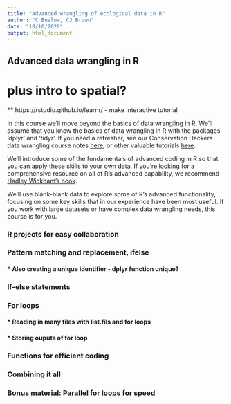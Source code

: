 ```yaml
---
title: "Advanced wrangling of ecological data in R"
author: "C Buelow, CJ Brown"
date: "18/10/2020"
output: html_document
---
```


## Advanced data wrangling in R
# plus intro to spatial?

** https://rstudio.github.io/learnr/ - make interactive tutorial

In this course we'll move beyond the basics of data wrangling in R. We'll assume that you know the basics of data wrangling in R with the packages 'dplyr' and 'tidyr'. If you need a refresher, see our Conservation Hackers data wrangling course notes [here](http://www.seascapemodels.org/RLS-data-prep-course/2020-07-29-ConservationHackers-data-wrangling-course.html), or other valuable tutorials [here](link to conshackers blog post).

We'll introduce some of the fundamentals of advanced coding in R so that you can apply these skills to your own data. If you're looking for a comprehensive resource on all of R's advanced capability, we recommend [Hadley Wickham's book](https://adv-r.hadley.nz/).

We'll use blank-blank data to explore some of R's advanced functionality, focusing on some key skills that in our experience have been most useful. If you work with large datasets or have complex data wrangling needs, this course is for you.

### R projects for easy collaboration

### Pattern matching and replacement, ifelse
#### * Also creating a unique identifier - dplyr function unique?

### If-else statements

### For loops
#### * Reading in many files with list.fils and for loops
#### * Storing ouputs of for loop

### Functions for efficient coding

### Combining it all

### Bonus material: Parallel for loops for speed


